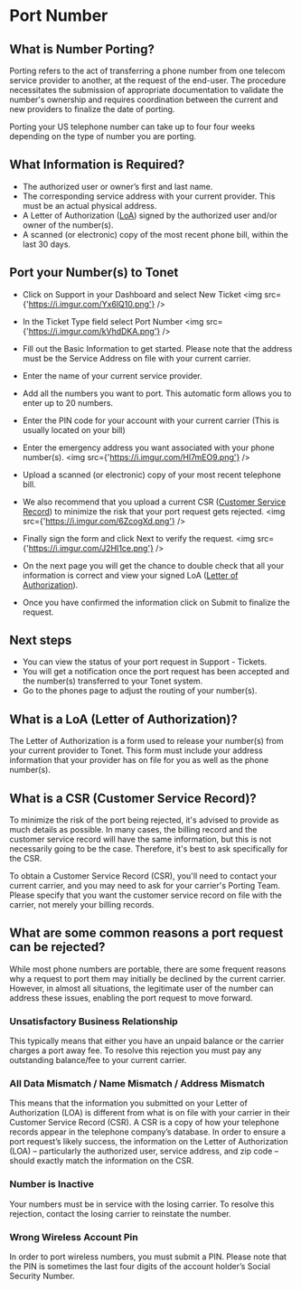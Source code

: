 
# Port Number

## What is Number Porting?

Porting refers to the act of transferring a phone number from one telecom service provider to another, at the request of the end-user.
The procedure necessitates the submission of appropriate documentation to validate the number's ownership and requires
coordination between the current and new providers to finalize the date of porting.

Porting your US telephone number can take up to four four weeks depending on the type of number you are porting.

## What Information is Required?

* The authorized user or owner’s first and last name.
* The corresponding service address with your current provider. This must be an actual physical address.
* A Letter of Authorization ([LoA](/phones/port_number#what-is-a-loa-letter-of-authorization)) signed by the authorized user and/or owner of the number(s).
* A scanned (or electronic) copy of the most recent phone bill, within the last 30 days.

## Port your Number(s) to Tonet

* Click on Support in your Dashboard and select New Ticket
<img src={'https://i.imgur.com/Yx6lQ10.png'} />

* In the Ticket Type field select Port Number
<img src={'https://i.imgur.com/kVhdDKA.png'} />

* Fill out the Basic Information to get started. Please note that the address must be the Service Address on file with your current carrier.
* Enter the name of your current service provider.
* Add all the numbers you want to port. This automatic form allows you to enter up to 20 numbers.
* Enter the PIN code for your account with your current carrier (This is usually located on your bill)
* Enter the emergency address you want associated with your phone number(s). 
<img src={'https://i.imgur.com/Hl7mEO9.png'} />

* Upload a scanned (or electronic) copy of your most recent telephone bill. 
* We also recommend that you upload a current CSR ([Customer Service Record](/phones/port_number#what-is-a-csr-customer-service-record)) to minimize the risk that your port request gets rejected.
<img src={'https://i.imgur.com/6ZcogXd.png'} />

* Finally sign the form and click Next to verify the request.
<img src={'https://i.imgur.com/J2HI1ce.png'} />

* On the next page you will get the chance to double check that all your information is correct and view your signed LoA ([Letter of Authorization](/phones/port_number#what-is-a-loa-letter-of-authorization)).
* Once you have confirmed the information click on Submit to finalize the request.

## Next steps
* You can view the status of your port request in Support - Tickets.
* You will get a notification once the port request has been accepted and the number(s) transferred to your Tonet system.
* Go to the phones page to adjust the routing of your number(s).

## What is a LoA (Letter of Authorization)?
The Letter of Authorization is a form used to release your number(s) from your current provider to Tonet.
This form must include your address information that your provider has on file for you as well as the phone number(s).

## What is a CSR (Customer Service Record)?
To minimize the risk of the port being rejected, it's advised to provide as much details as possible.
In many cases, the billing record and the customer service record will have the same information, but this is not necessarily going to be the case.
Therefore, it's best to ask specifically for the CSR.

To obtain a Customer Service Record (CSR), you'll need to contact your current carrier, and you may need to ask for your carrier's Porting Team.
Please specify that you want the customer service record on file with the carrier, not merely your billing records.

## What are some common reasons a port request can be rejected?
While most phone numbers are portable, there are some frequent reasons why a request to port them may initially be declined by the current carrier.
However, in almost all situations, the legitimate user of the number can address these issues, enabling the port request to move forward.

### Unsatisfactory Business Relationship
This typically means that either you have an unpaid balance or the carrier charges a port away fee.
To resolve this rejection you must pay any outstanding balance/fee to your current carrier.

### All Data Mismatch / Name Mismatch / Address Mismatch
This means that the information you submitted on your Letter of Authorization (LOA) is different from what is on file with
your carrier in their Customer Service Record (CSR). A CSR is a copy of how your telephone records appear in the telephone company’s database.
In order to ensure a port request’s likely success, the information on the Letter of Authorization (LOA) – particularly the authorized user,
service address, and zip code – should exactly match the information on the CSR.

### Number is Inactive
Your numbers must be in service with the losing carrier.
To resolve this rejection, contact the losing carrier to reinstate the number.

### Wrong Wireless Account Pin
In order to port wireless numbers, you must submit a PIN. Please note that the PIN is sometimes the last four digits of the account holder’s Social Security Number.